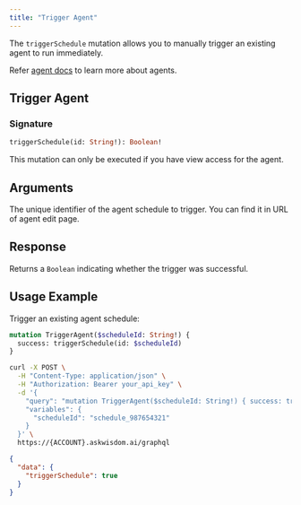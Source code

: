 ```yaml
---
title: "Trigger Agent"
---
```


The `triggerSchedule` mutation allows you to manually trigger an existing agent to run immediately.

Refer [agent docs](/advanced-features/agents/agents) to learn more about agents.

## Trigger Agent

### Signature

```graphql
triggerSchedule(id: String!): Boolean!
```

<Note>
  This mutation can only be executed if you have view access for the agent.
</Note>

## Arguments

<ParamField path="id" type="String!" required>
  The unique identifier of the agent schedule to trigger. You can find it in URL of agent edit page.
</ParamField>

## Response

Returns a `Boolean` indicating whether the trigger was successful.

## Usage Example

Trigger an existing agent schedule:

```graphql
mutation TriggerAgent($scheduleId: String!) {
  success: triggerSchedule(id: $scheduleId)
}
```

<RequestExample>

```bash Request
curl -X POST \
  -H "Content-Type: application/json" \
  -H "Authorization: Bearer your_api_key" \
  -d '{
    "query": "mutation TriggerAgent($scheduleId: String!) { success: triggerSchedule(id: $scheduleId) }",
    "variables": {
      "scheduleId": "schedule_987654321"
    }
  }' \
  https://{ACCOUNT}.askwisdom.ai/graphql
```

</RequestExample>

<ResponseExample>

```json Response
{
  "data": {
    "triggerSchedule": true
  }
}
```

</ResponseExample>